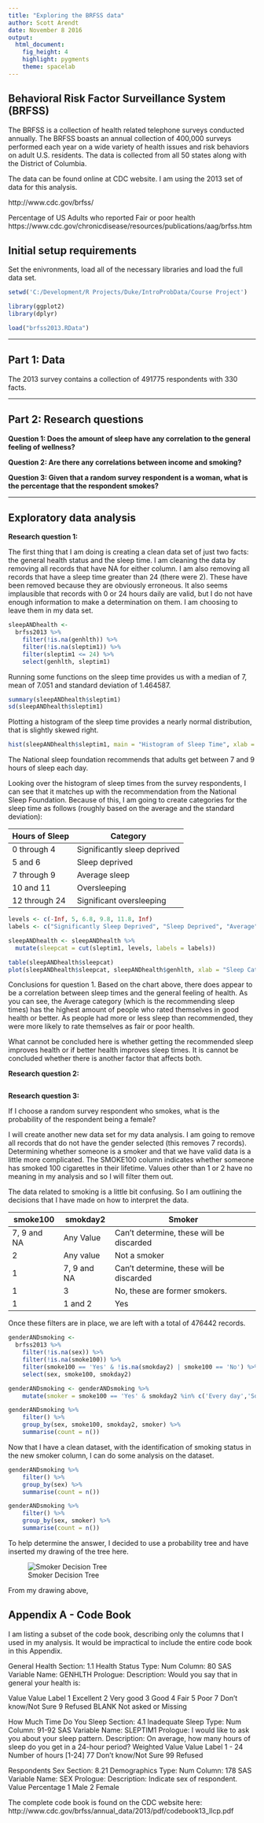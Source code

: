 ```yaml
---
title: "Exploring the BRFSS data"
author: Scott Arendt
date: November 8 2016
output: 
  html_document: 
    fig_height: 4
    highlight: pygments
    theme: spacelab
---
```


## Behavioral Risk Factor Surveillance System (BRFSS)

The BRFSS is a collection of health related telephone surveys conducted annually.  The BRFSS boasts an annual collection of 400,000 surveys performed each year on a wide variety of health issues and risk behaviors on adult U.S. residents.  The data is collected from all 50 states along with the District of Columbia.

The data can be found online at CDC website.  I am using the 2013 set of data for this analysis.

http://www.cdc.gov/brfss/

Percentage of US Adults who reported Fair or poor health
https://www.cdc.gov/chronicdisease/resources/publications/aag/brfss.htm

## Initial setup requirements

Set the enivronments, load all of the necessary libraries and load the full data set.

```r
setwd('C:/Development/R Projects/Duke/IntroProbData/Course Project')

library(ggplot2)
library(dplyr)

load("brfss2013.RData")
```

* * *

## Part 1: Data

The 2013 survey contains a collection of 491775 respondents with 330 facts.  

* * *

## Part 2: Research questions

**Question 1: Does the amount of sleep have any correlation to the general feeling of wellness?**

**Question 2: Are there any correlations between income and smoking?**

**Question 3: Given that a random survey respondent is a woman, what is the percentage that the respondent smokes?**


* * *

## Exploratory data analysis 

**Research question 1:**

The first thing that I am doing is creating a clean data set of just two facts: the general health status and the sleep time.  I am cleaning the data by removing all records that have NA for either column.  I am also removing all records that have a sleep time greater than 24 (there were 2).  These have been removed because they are obviously erroneous.  It also seems implausible that records with 0 or 24 hours daily are valid, but I do not have enough information to make a determination on them.  I am choosing to leave them in my data set.

```r
sleepANDhealth <-
  brfss2013 %>%
    filter(!is.na(genhlth)) %>%
    filter(!is.na(sleptim1)) %>%
    filter(sleptim1 <= 24) %>%
    select(genhlth, sleptim1)
```

Running some functions on the sleep time provides us with a median of 7, mean of 7.051 and standard deviation of 1.464587.

```r
summary(sleepANDhealth$sleptim1)
sd(sleepANDhealth$sleptim1)
```

Plotting a histogram of the sleep time provides a nearly normal distribution, that is slightly skewed right.

```r
hist(sleepANDhealth$sleptim1, main = "Histogram of Sleep Time", xlab = "Sleep Time (in hours)")
```

The National sleep foundation recommends that adults get between 7 and 9 hours of sleep each day.

Looking over the histogram of sleep times from the survey respondents, I can see that it matches up with the recommendation from the National Sleep Foundation.  Because of this, I am going to create categories for the sleep time as follows (roughly based on the average and the standard deviation):

Hours of Sleep | Category
-------------- | -------------
0 through 4 | Significantly sleep deprived
5 and 6 | Sleep deprived
7 through 9 | Average sleep
10 and 11 | Oversleeping
12 through 24 | Significant oversleeping

```r
levels <- c(-Inf, 5, 6.8, 9.8, 11.8, Inf)
labels <- c("Significantly Sleep Deprived", "Sleep Deprived", "Average", "Oversleeping", "Significant Oversleeping")

sleepANDhealth <- sleepANDhealth %>% 
  mutate(sleepcat = cut(sleptim1, levels, labels = labels))
```


```r
table(sleepANDhealth$sleepcat)
plot(sleepANDhealth$sleepcat, sleepANDhealth$genhlth, xlab = "Sleep Category", ylab = "Feeling of Health")
```

Conclusions for question 1. Based on the chart above, there does appear to be a correlation between sleep times and the general feeling of health.  As you can see, the Average category (which is the recommending sleep times) has the highest amount of people who rated themselves in good health or better.  As people had more or less sleep than recommended, they were more likely to rate themselves as fair or poor health.

What cannot be concluded here is whether getting the recommended sleep improves health or if better health improves sleep times.  It is cannot be concluded whether there is another factor that affects both.

**Research question 2:**

```r

```



**Research question 3:**

If I choose a random survey respondent who smokes, what is the probability of the respondent being a female?

I will create another new data set for my data analysis.  I am going to remove all records that do not have the gender selected (this removes 7 records).  Determining whether someone is a smoker and that we have valid data is a little more complicated.  The SMOKE100 column indicates whether someone has smoked 100 cigarettes in their lifetime.  Values other than 1 or 2 have no meaning in my analysis and so I will filter them out.

The data related to smoking is a little bit confusing.  So I am outlining the decisions that I have made on how to interpret the data.

smoke100 | smokday2 | Smoker 
-------------- | ------------- | -------------
7, 9 and NA | Any Value | Can't determine, these will be discarded
2 | Any value | Not a smoker
1 | 7, 9 and NA | Can't determine, these will be discarded
1 | 3 | No, these are former smokers.
1 | 1 and 2 | Yes

Once these filters are in place, we are left with a total of 476442 records.

```r

genderANDsmoking <-
  brfss2013 %>%
    filter(!is.na(sex)) %>%
    filter(!is.na(smoke100)) %>%
    filter(smoke100 == 'Yes' & !is.na(smokday2) | smoke100 == 'No') %>%
    select(sex, smoke100, smokday2)

genderANDsmoking <- genderANDsmoking %>%
    mutate(smoker = smoke100 == 'Yes' & smokday2 %in% c('Every day','Some days'))

genderANDsmoking %>%
    filter() %>%
    group_by(sex, smoke100, smokday2, smoker) %>% 
    summarise(count = n())
```

Now that I have a clean dataset, with the identification of smoking status in the new smoker column, I can do some analysis on the dataset.  

```r
genderANDsmoking %>%
    filter() %>%
    group_by(sex) %>% 
    summarise(count = n())

genderANDsmoking %>%
    filter() %>%
    group_by(sex, smoker) %>% 
    summarise(count = n())
```

To help determine the answer, I decided to use a probability tree and have inserted my drawing of the tree here.  

![Smoker Decision Tree](GenderSmokingDecisionTree.jpg)

From my drawing above, 

## Appendix A - Code Book

I am listing a subset of the code book, describing only the columns that I used in my analysis.  It would be impractical to include the entire code book in this Appendix.

General Health
Section: 1.1 Health Status Type: Num
Column: 80 SAS Variable Name: GENHLTH
Prologue:
Description: Would you say that in general your health is:

Value Value Label
1     Excellent
2     Very good
3     Good
4     Fair
5     Poor
7     Don't know/Not Sure
9     Refused
BLANK Not asked or Missing


How Much Time Do You Sleep
Section: 4.1 Inadequate Sleep Type: Num
Column: 91-92 SAS Variable Name: SLEPTIM1
Prologue: I would like to ask you about your sleep pattern.
Description: On average, how many hours of sleep do you get in a 24-hour period?
Weighted
Value   Value Label
1 - 24  Number of hours [1-24]
77      Don't know/Not Sure
99      Refused 


Respondents Sex
Section: 8.21 Demographics Type: Num
Column: 178 SAS Variable Name: SEX
Prologue:
Description: Indicate sex of respondent.
Value 
Percentage
1   Male
2   Female



The complete code book is found on the CDC website here:
http://www.cdc.gov/brfss/annual_data/2013/pdf/codebook13_llcp.pdf